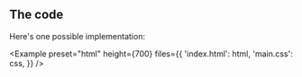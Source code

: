 
## The code

Here's one possible implementation:

<Example
  preset="html"
  height={700}
  files={{
    'index.html': html,
    'main.css': css,
  }}
/>
